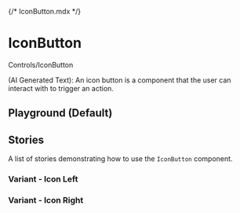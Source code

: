{/* IconButton.mdx */}



<Meta of={IconButtonStories} />

# IconButton

<Subtitle>Controls/IconButton</Subtitle>

(AI Generated Text): An icon button is a component that the user can interact with to trigger an action.

## Playground (Default)

<Canvas of={IconButtonStories.Playground} withToolbar />
<Controls of={IconButtonStories.Playground} />

## Stories

A list of stories demonstrating how to use the `IconButton` component.

### Variant - Icon Left

<Canvas of={IconButtonStories.IconLeft} />

### Variant - Icon Right

<Canvas of={IconButtonStories.IconRight} />


